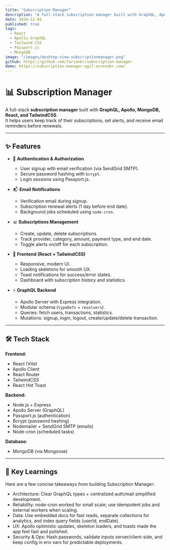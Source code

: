 ```yaml
---
title: "Subscription Manager"
description: "A full-stack subscription manager built with GraphQL, Apollo, MongoDB, React, and TailwindCSS. It helps users keep track of their subscriptions, set alerts, and receive email reminders before renewals."
date: 2024-12-01
published: true
tags:
  - React
  - Apollo GraphQL
  - Tailwind CSS
  - Passport.js
  - MongoDB
image: "/images/desktop-view-subscriptionmanager.png"
github: https://github.com/farianbr/subscription-manager
demo: https://subscription-manager-qgi7.onrender.com/
---
```


# 📊 Subscription Manager

A full-stack **subscription manager** built with **GraphQL, Apollo, MongoDB, React, and TailwindCSS**.  
It helps users keep track of their subscriptions, set alerts, and receive email reminders before renewals.

---

## ✨ Features

- 🔐 **Authentication & Authorization**
  - User signup with email verification (via SendGrid SMTP).
  - Secure password hashing with `bcrypt`.
  - Login sessions using Passport.js.

- 📬 **Email Notifications**
  - Verification email during signup.
  - Subscription renewal alerts (1 day before end date).
  - Background jobs scheduled using `node-cron`.

- 📊 **Subscriptions Management**
  - Create, update, delete subscriptions.
  - Track provider, category, amount, payment type, and end date.
  - Toggle alerts on/off for each subscription.

- 🎨 **Frontend (React + TailwindCSS)**
  - Responsive, modern UI.
  - Loading skeletons for smooth UX.
  - Toast notifications for success/error states.
  - Dashboard with subscription history and statistics.

- ⚡ **GraphQL Backend**
  - Apollo Server with Express integration.
  - Modular schema (`typeDefs` + `resolvers`).
  - Queries: fetch users, transactions, statistics.
  - Mutations: signup, login, logout, create/update/delete transaction.

---

## 🛠️ Tech Stack

**Frontend:**
- React (Vite)
- Apollo Client
- React Router
- TailwindCSS
- React Hot Toast

**Backend:**
- Node.js + Express
- Apollo Server (GraphQL)
- Passport.js (authentication)
- Bcrypt (password hashing)
- Nodemailer + SendGrid SMTP (emails)
- Node-cron (scheduled tasks)

**Database:**
- MongoDB (via Mongoose)

---

## 📌 Key Learnings
Here are a few concise takeaways from building Subscription Manager:

- Architecture: Clear GraphQL types + centralized auth/mail simplified development.
- Reliability: node-cron worked for small scale; use idempotent jobs and external workers when scaling.
- Data: Use embedded docs for fast reads, separate collections for analytics, and index query fields (userId, endDate).
- UX: Apollo optimistic updates, skeleton loaders, and toasts made the app feel fast and polished.
- Security & Ops: Hash passwords, validate inputs server/client-side, and keep config in env vars for predictable deployments.


